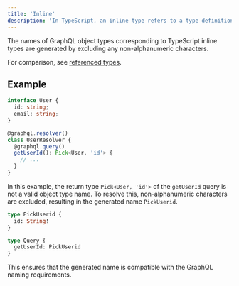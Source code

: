 ```yaml
---
title: 'Inline'
description: 'In TypeScript, an inline type refers to a type definition declared directly at the point of use without assigning it a separate name.'
---
```


The names of GraphQL object types corresponding to TypeScript inline types are generated by excluding any non-alphanumeric characters.

<Info>For comparison, see [referenced types](/concepts/types/referenced).</Info>

## Example

```ts
interface User {
  id: string;
  email: string;
}

@graphql.resolver()
class UserResolver {
  @graphql.query()
  getUserId(): Pick<User, 'id'> {
    // ...
  }
}
```

In this example, the return type `Pick<User, 'id'>` of the `getUserId` query is not a valid object type name.
To resolve this, non-alphanumeric characters are excluded, resulting in the generated name `PickUserid`.

```graphql
type PickUserid {
  id: String!
}

type Query {
  getUserId: PickUserid
}
```

This ensures that the generated name is compatible with the GraphQL naming requirements.
